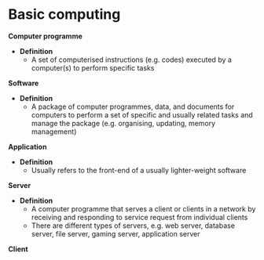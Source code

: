 # Basic computing

**Computer programme**

- **Definition**
  - A set of computerised instructions (e.g. codes) executed by a computer(s) to perform specific tasks
  
**Software**

- **Definition**
  - A package of computer programmes, data, and documents for computers to perform a set of specific and usually related tasks and manage the package (e.g. organising, updating, memory management)
  
  
**Application**

- **Definition**
  - Usually refers to the front-end of a usually lighter-weight software 
  
**Server**

- **Definition**
  - A computer programme that serves a client or clients in a network by receiving and responding to service request from individual clients
  - There are different types of servers, e.g. web server, database server, file server, gaming server, application server 
  
  
**Client**


















